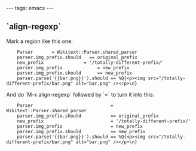 ---
tags: emacs
---
== `align-regexp` ==

Mark a region like this one:

<pre>    Parser       = Wikitext::Parser.shared_parser
    parser.img_prefix.should   == original_prefix
    new_prefix               = '/totally-different-prefix/'
    parser.img_prefix             = new_prefix
    parser.img_prefix.should      == new_prefix
    parser.parse('{{bar.png}}').should == %Q{<p><img src="/totally-different-prefix/bar.png" alt="bar.png" /></p>\n}</pre>

And do `M-x align-regexp` followed by `=` to turn it into this:

<pre>    Parser                             = Wikitext::Parser.shared_parser
    parser.img_prefix.should           == original_prefix
    new_prefix                         = '/totally-different-prefix/'
    parser.img_prefix                  = new_prefix
    parser.img_prefix.should           == new_prefix
    parser.parse('{{bar.png}}').should == %Q{<p><img src="/totally-different-prefix/bar.png" alt="bar.png" /></p>\n}</pre>
